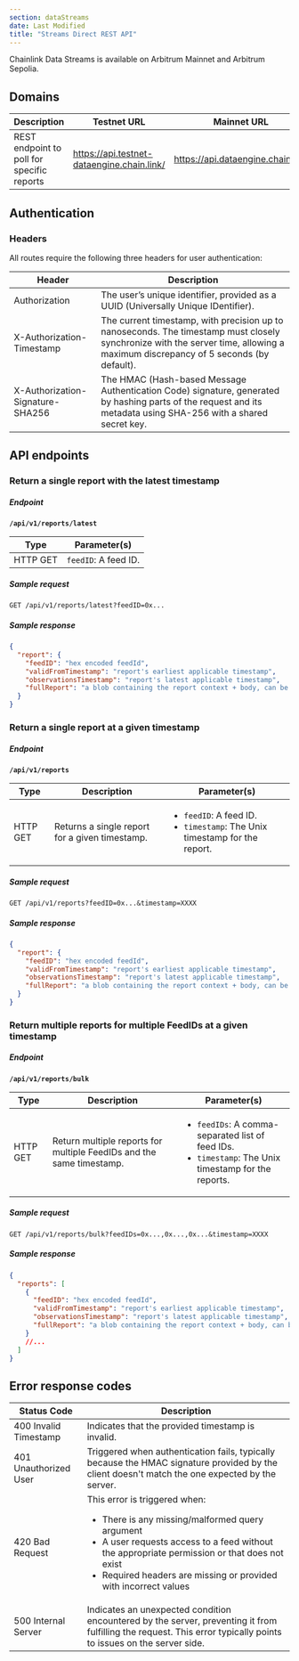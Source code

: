 ```yaml
---
section: dataStreams
date: Last Modified
title: "Streams Direct REST API"
---
```



<Aside type="note" title="Mainnet Access">
  Chainlink Data Streams is available on Arbitrum Mainnet and Arbitrum Sepolia.
</Aside>

<DataStreams section="streamsDirectEarlyAccess" />

## Domains

| Description                                | Testnet URL                                | Mainnet URL                       |
| ------------------------------------------ | ------------------------------------------ | --------------------------------- |
| REST endpoint to poll for specific reports | https://api.testnet-dataengine.chain.link/ | https://api.dataengine.chain.link |

## Authentication

### Headers

All routes require the following three headers for user authentication:

| Header                           | Description                                                                                                                                                                     |
| -------------------------------- | ------------------------------------------------------------------------------------------------------------------------------------------------------------------------------- |
| Authorization                    | The user’s unique identifier, provided as a UUID (Universally Unique IDentifier).                                                                                               |
| X-Authorization-Timestamp        | The current timestamp, with precision up to nanoseconds. The timestamp must closely synchronize with the server time, allowing a maximum discrepancy of 5 seconds (by default). |
| X-Authorization-Signature-SHA256 | The HMAC (Hash-based Message Authentication Code) signature, generated by hashing parts of the request and its metadata using SHA-256 with a shared secret key.                 |

## API endpoints

### Return a single report with the latest timestamp

##### Endpoint

**`/api/v1/reports/latest`**

| Type     | Parameter(s)         |
| -------- | -------------------- |
| HTTP GET | `feedID`: A feed ID. |

##### Sample request

```http
GET /api/v1/reports/latest?feedID=0x...
```

##### Sample response

```json
{
  "report": {
    "feedID": "hex encoded feedId",
    "validFromTimestamp": "report's earliest applicable timestamp",
    "observationsTimestamp": "report's latest applicable timestamp",
    "fullReport": "a blob containing the report context + body, can be passed unmodified to the contract for verification"
  }
}
```

### Return a single report at a given timestamp

##### Endpoint

**`/api/v1/reports`**

| Type     | Description                                    | Parameter(s)                                                                                   |
| -------- | ---------------------------------------------- | ---------------------------------------------------------------------------------------------- |
| HTTP GET | Returns a single report for a given timestamp. | <ul><li>`feedID`: A feed ID.</li><li>`timestamp`: The Unix timestamp for the report.</li></ul> |

##### Sample request

```http
GET /api/v1/reports?feedID=0x...&timestamp=XXXX
```

##### Sample response

```json
{
  "report": {
    "feedID": "hex encoded feedId",
    "validFromTimestamp": "report's earliest applicable timestamp",
    "observationsTimestamp": "report's latest applicable timestamp",
    "fullReport": "a blob containing the report context + body, can be passed unmodified to the contract for verification"
  }
}
```

### Return multiple reports for multiple FeedIDs at a given timestamp

##### Endpoint

**`/api/v1/reports/bulk`**

| Type     | Description                                                          | Parameter(s)                                                                                                              |
| -------- | -------------------------------------------------------------------- | ------------------------------------------------------------------------------------------------------------------------- |
| HTTP GET | Return multiple reports for multiple FeedIDs and the same timestamp. | <ul><li>`feedIDs`: A comma-separated list of feed IDs.</li><li>`timestamp`: The Unix timestamp for the reports.</li></ul> |

##### Sample request

```http
GET /api/v1/reports/bulk?feedIDs=0x...,0x...,0x...&timestamp=XXXX
```

##### Sample response

```json
{
  "reports": [
    {
      "feedID": "hex encoded feedId",
      "validFromTimestamp": "report's earliest applicable timestamp",
      "observationsTimestamp": "report's latest applicable timestamp",
      "fullReport": "a blob containing the report context + body, can be passed unmodified to the contract for verification"
    }
    //...
  ]
}
```

## Error response codes

| Status Code           | Description                                                                                                                                                                                                                                                             |
| --------------------- | ----------------------------------------------------------------------------------------------------------------------------------------------------------------------------------------------------------------------------------------------------------------------- |
| 400 Invalid Timestamp | Indicates that the provided timestamp is invalid.                                                                                                                                                                                                                       |
| 401 Unauthorized User | Triggered when authentication fails, typically because the HMAC signature provided by the client doesn't match the one expected by the server.                                                                                                                          |
| 420 Bad Request       | This error is triggered when: <ul><li>There is any missing/malformed query argument</li><li>A user requests access to a feed without the appropriate permission or that does not exist</li><li>Required headers are missing or provided with incorrect values</li></ul> |
| 500 Internal Server   | Indicates an unexpected condition encountered by the server, preventing it from fulfilling the request. This error typically points to issues on the server side.                                                                                                       |
